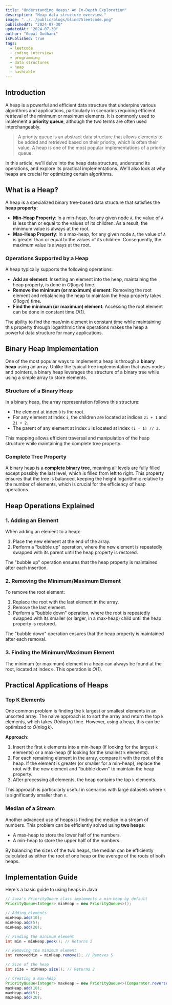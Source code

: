 ```yaml
---
title: "Understanding Heaps: An In-Depth Exploration"
description: "Heap data structure overview."
image: "../../public/blogs/blind75leetcode.png"
publishedAt: "2024-07-30"
updatedAt: "2024-07-30"
author: "Gopal Godhani"
isPublished: true
tags:
  - leetcode
  - coding interviews
  - programming
  - data structures
  - heap
  - hashtable
---
```


## Introduction

A heap is a powerful and efficient data structure that underpins various algorithms and applications, particularly in scenarios requiring efficient retrieval of the minimum or maximum elements. It is commonly used to implement a **priority queue**, although the two terms are often used interchangeably.

> A priority queue is an abstract data structure that allows elements to be added and retrieved based on their priority, which is often their value. A heap is one of the most popular implementations of a priority queue.

In this article, we'll delve into the heap data structure, understand its operations, and explore its practical implementations. We'll also look at why heaps are crucial for optimizing certain algorithms.

## What is a Heap?

A heap is a specialized binary tree-based data structure that satisfies the **heap property**:

- **Min-Heap Property**: In a min-heap, for any given node `A`, the value of `A` is less than or equal to the values of its children. As a result, the minimum value is always at the root.
- **Max-Heap Property**: In a max-heap, for any given node `A`, the value of `A` is greater than or equal to the values of its children. Consequently, the maximum value is always at the root.

### Operations Supported by a Heap

A heap typically supports the following operations:

- **Add an element**: Inserting an element into the heap, maintaining the heap property, is done in $O(\log n)$ time.
- **Remove the minimum (or maximum) element**: Removing the root element and rebalancing the heap to maintain the heap property takes $O(\log n)$ time.
- **Find the minimum (or maximum) element**: Accessing the root element can be done in constant time $O(1)$.

The ability to find the max/min element in constant time while maintaining this property through logarithmic time operations makes the heap a powerful data structure for many applications.

## Binary Heap Implementation

One of the most popular ways to implement a heap is through a **binary heap** using an array. Unlike the typical tree implementation that uses nodes and pointers, a binary heap leverages the structure of a binary tree while using a simple array to store elements.

### Structure of a Binary Heap

In a binary heap, the array representation follows this structure:

- The element at index `0` is the root.
- For any element at index `i`, the children are located at indices `2i + 1` and `2i + 2`.
- The parent of any element at index `i` is located at index `(i - 1) // 2`.

This mapping allows efficient traversal and manipulation of the heap structure while maintaining the complete tree property.

### Complete Tree Property

A binary heap is a **complete binary tree**, meaning all levels are fully filled except possibly the last level, which is filled from left to right. This property ensures that the tree is balanced, keeping the height logarithmic relative to the number of elements, which is crucial for the efficiency of heap operations.

## Heap Operations Explained

### 1. Adding an Element

When adding an element to a heap:

1. Place the new element at the end of the array.
2. Perform a "bubble up" operation, where the new element is repeatedly swapped with its parent until the heap property is restored.

The "bubble up" operation ensures that the heap property is maintained after each insertion.

### 2. Removing the Minimum/Maximum Element

To remove the root element:

1. Replace the root with the last element in the array.
2. Remove the last element.
3. Perform a "bubble down" operation, where the root is repeatedly swapped with its smaller (or larger, in a max-heap) child until the heap property is restored.

The "bubble down" operation ensures that the heap property is maintained after each removal.

### 3. Finding the Minimum/Maximum Element

The minimum (or maximum) element in a heap can always be found at the root, located at index `0`. This operation is $O(1)$.

## Practical Applications of Heaps

### Top K Elements

One common problem is finding the `k` largest or smallest elements in an unsorted array. The naive approach is to sort the array and return the top `k` elements, which takes $O(n \log n)$ time. However, using a heap, this can be optimized to $O(n \log k)$.

**Approach**:

1. Insert the first `k` elements into a min-heap (if looking for the largest `k` elements) or a max-heap (if looking for the smallest `k` elements).
2. For each remaining element in the array, compare it with the root of the heap. If the element is greater (or smaller for a min-heap), replace the root with the new element and "bubble down" to maintain the heap property.
3. After processing all elements, the heap contains the top `k` elements.

This approach is particularly useful in scenarios with large datasets where `k` is significantly smaller than `n`.

### Median of a Stream

Another advanced use of heaps is finding the median in a stream of numbers. This problem can be efficiently solved using **two heaps**:

- A max-heap to store the lower half of the numbers.
- A min-heap to store the upper half of the numbers.

By balancing the sizes of the two heaps, the median can be efficiently calculated as either the root of one heap or the average of the roots of both heaps.

## Implementation Guide

Here's a basic guide to using heaps in Java:

```java
// Java's PriorityQueue class implements a min-heap by default
PriorityQueue<Integer> minHeap = new PriorityQueue<>();

// Adding elements
minHeap.add(10);
minHeap.add(5);
minHeap.add(20);

// Finding the minimum element
int min = minHeap.peek(); // Returns 5

// Removing the minimum element
int removedMin = minHeap.remove(); // Removes 5

// Size of the heap
int size = minHeap.size(); // Returns 2

// Creating a max-heap
PriorityQueue<Integer> maxHeap = new PriorityQueue<>(Comparator.reverseOrder());
maxHeap.add(10);
maxHeap.add(5);
maxHeap.add(20);
```
